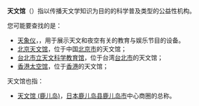 '''天文馆'''（{{lang-en|Planetarium}}）指以传播天文学知识为目的的科学普及类型的公益性机构。

您可能要查找的是：
* [[天象仪|天象仪]]，{{lang-en|Planetarium}}，用于展示天文和夜空有关的教育与娱乐节目的设备。
* [[北京天文馆|北京天文馆]]，位于中国[[北京市|北京市]]的天文馆；
* [[台北市立天文科学教育馆|台北市立天文科学教育馆]]，位于台湾[[台北市|台北市]]的天文馆；
* [[香港太空馆|香港太空馆]]，位于[[香港|香港]]的天文馆；

天文馆也指：
* [[天文馆_(鹿儿岛)|天文馆 (鹿儿岛)]]，[[日本|日本]][[鹿儿岛县|鹿儿岛县]][[鹿儿岛市|鹿儿岛市]]中心商圈的总称。
{{消歧义|cat=三字消歧義}}